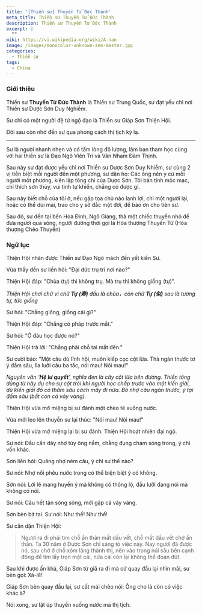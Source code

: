 ```yaml
---
title: '[Thiền sư] Thuyền Tử Đức Thành'
meta_title: Thiền sư Thuyền Tử Đức Thành
description: Thiền sư Thuyền Tử Đức Thành
excerpt: |
  ""
wiki: https://vi.wikipedia.org/wiki/A-nan
image: /images/monocolor-unknown-zen-master.jpg
categories:
  - Thiền sư
tags:
  - China
---
```


### Giới thiệu

Thiền sư **Thuyền Tử Đức Thành** là Thiền sư Trung Quốc, sư đạt yếu chỉ nơi Thiền sư Dược Sơn Duy Nghiễm.

Sư chỉ có một người đệ tử ngộ đạo là Thiền sư Giáp Sơn Thiện Hội.

Đời sau còn nhớ đến sư qua phong cách thị tịch kỳ lạ.

---

Sư là người nhanh nhẹn và có tấm lòng độ lượng, làm bạn tham học cùng với hai thiền sư là Đạo Ngô Viên Trí và Vân Nham Đàm Thịnh.

Sau này sư đạt được yếu chỉ nơi Thiền sư Dược Sơn Duy Nhiễm, sư cùng 2 vị tiễn biệt mỗi người đến một phương, sư dặn họ: Các ông nên y cứ mỗi người một phương, kiến lập tông chỉ của Dược Sơn. Tôi bản tính mộc mạc, chỉ thích sơn thủy, vui tình tự khiển, chẳng có được gì.

Sau này biết chỗ của tôi ở, nếu gặp tọa chủ nào lanh lợi, chỉ một người lại, hoặc có thể dùi mài, trao cho y sở đắc một đời, để báo ơn cho tiên sư.

Sau đó, sư đến tại bến Hoa Đình, Ngô Giang, thả một chiếc thuyền nhỏ để đưa người qua sông, người đương thời gọi là Hòa thượng Thuyền Tử (Hòa thượng Chèo Thuyền)

### Ngữ lục

Thiện Hội nhân được Thiền sư Đạo Ngô mách đến yết kiến Sư.

Vừa thấy đến sư liền hỏi: "Đại đức trụ trì nơi nào?"

Thiện Hội đáp: "Chùa (tự) thì không trụ. Mà trụ thì không giống (tự)".

_Thiện Hội chơi chữ vì chữ **Tự (寿)** đầu là chùa，còn chữ **Tự (似)** sau là tương tự, tức giống_

Sư hỏi: "Chẳng giống, giống cái gì?"

Thiện Hội đáp: "Chẳng có pháp trước mắt."

Sư hỏi: "Ở đâu học được nó?"

Thiện Hội trả lời: "Chẳng phải chỗ tai mắt đến."

Sư cười bảo: "Một câu dù lĩnh hội, muôn kiếp cọc cột lừa. Thả ngàn thước tơ ý đầm sâu, lìa lưỡi câu ba tấc, nói mau! Nói mau!"

_Nguyên văn ‘**Hệ lư quyết**’, nghĩa đen là cây cột lừa bên đường.
Thiền tông dùng từ này dụ cho sự cột trói khi người học chấp trước vào một kiến giải, dù kiến giải đó có thâm sâu cách mấy đi nữa.
Bỏ nhợ câu ngàn thước, ý tại đầm sâu (bắt con cá vảy vàng)._

Thiện Hội vừa mở miệng bị sư đánh một chèo té xuống nước.

Vừa mới leo lên thuyền sư lại thúc: "Nói mau! Nói mau!"

Thiện Hội vừa mở miệng lại bị sư đánh. Thiện Hội hoát nhiên đại ngộ.

Sư nói: Đầu cần dây nhợ tùy ông nắm, chẳng đụng chạm sóng trong, ý chỉ vốn khác.

Sơn liền hỏi: Quăng nhợ ném câu, ý chỉ sư thế nào?

Sư nói: Nhợ nổi phêu nước trong có thể biện biệt ý có không.

Sơn nói: Lời lẽ mang huyền ý mà không có thông lộ, đầu lưỡi đang nói mà không có nói.

Sư nói: Câu hết tận sóng sông, mới gặp cá vảy vàng.

Sơn bèn bịt tai. Sư nói: Như thế! Như thế!

Sư căn dặn Thiện Hội:

> Ngươi ra đi phải tìm chỗ ẩn thân mất dấu vết, chỗ mất dấu vết chớ ẩn thân.
> Ta 30 năm ở Dược Sơn chỉ sáng tỏ việc này.
> Nay ngươi đã được nó, sau chớ ở chỗ xóm làng thành thị, nên vào trong núi sâu bên cạnh đồng để tìm lấy trọn một cái, nửa cái còn lại không thể đoạn đứt.

Sau khi được ấn khả, Giáp Sơn từ giã ra đi mà cứ quay đầu lại nhìn mãi, sư bèn gọi: Xà-lê!

Giáp Sơn bèn quay đầu lại, sư cất mái chèo nói: Ông cho là còn có việc khác à?

Nói xong, sư lật úp thuyền xuống nước mà thị tịch.
